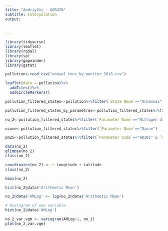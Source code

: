 ```yaml
---
title: "AndriyZvi - GGR376"
subtitle: Interpolation
output:
 
  
---
```

```r
library(tidyverse)
library(leaflet)
library(rgdal)
library(sp)
library(gapminder)
library(gstat)
```




```r
pollution<-read_csv("annual_conc_by_monitor_2018.csv")
```
```r
leaflet(data = pollution)%>% 
  addTiles()%>%
  addCircleMarkers()
```

```r
pollution_filtered_states<-pollution%>%filter(`State Name`=="Arkansas"| `State Name`=="Tennessee" | `State Name`=="Louisiana" | `State Name`=="Oklahoma" | `State Name`== "Texas" )
```

```r
pollution_filtered_states_by_parametres<-pollution_filtered_states%>%filter(`Parameter Name`=="Nitrogen dioxide (NO2)"| `Parameter Name`=="Ozone" | `Parameter Code`=="88101" & `Sample Duration`=="24-HR BLK AVG")
```


```r
no_2<-pollution_filtered_states%>%filter(`Parameter Name`=="Nitrogen dioxide (NO2)")

```
```r
ozone<-pollution_filtered_states%>%filter(`Parameter Name`=="Ozone")

```
```r
pm25<-pollution_filtered_states%>%filter(`Parameter Code`=="88101" & `Sample Duration`=="24-HR BLK AVG")
```

```r
data(no_2)
glimpse(no_2) 
class(no_2)
```

```r
coordinates(no_2) <- ~ Longitude + Latitude
class(no_2)
```

```r
bbox(no_2)
```
```r
hist(no_2@data$'Arithmetic Mean')

```

```r
no_2@data$'AMLog' <- log(no_2@data$'Arithmetic Mean')

# Histogram of new variable
hist(no_2@data$'AMLog')
```
```r
no_2_var.vgm <- variogram(AMLog~1, no_2)
plot(no_2_var.vgm)
```


